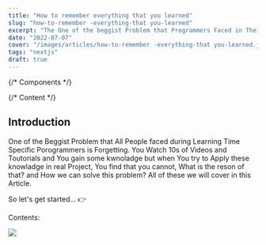 ```yaml
---
title: "How to remember everything that you learned"
slug: "how-to-remember -everything-that you-learned"
excerpt: "The One of the beggist Problem that Programmers Faced in Their Learning Journey is Forgetting What they Learned, So in this Article we will know how to solve this problem."
date: "2022-07-07"
cover: "/images/articles/how-to-remember -everything-that you-learned.jpg"
tags: "nextjs"
draft: true
---
```


{/* Components */}

{/* Content */}

## Introduction

One of the Beggist Problem that All People faced during Learning Time Specific Porogrammers is Forgetting.
You Watch 10s of Videos and Toutorials and You gain some kwnoladge but when You try to Apply these knowladge in real Project, You find that you cannot, What is the reson of that? and How we can solve this problem? All of these we will cover in this Article.

So let's get started... 👉

Contents:

<TopicLink href="#introduction" topic="Introduction" />
<TopicLink href="#why-we-forget?" topic="Whay We Forget?" />
<TopicLink href="#how-to-solve-this-problem" topic="App.js File" />
<TopicLink href="#conclusion" topic="Conclusion" />

<Image src={supidMan} />
